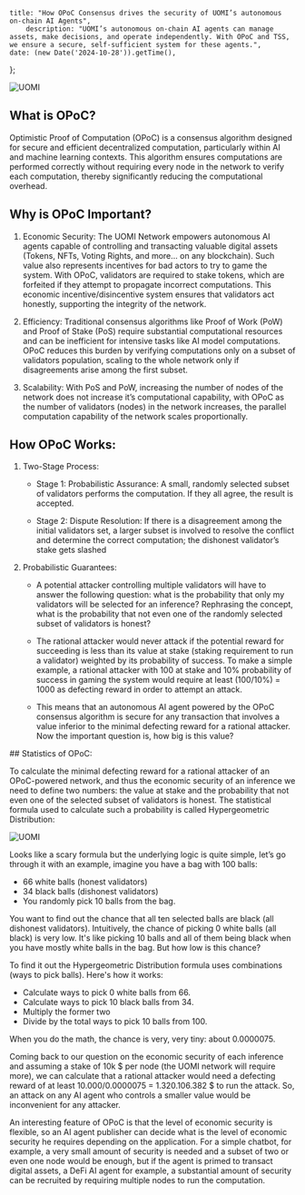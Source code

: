 	title: "How OPoC Consensus drives the security of UOMI’s autonomous on-chain AI Agents",
        description: "UOMI’s autonomous on-chain AI agents can manage assets, make decisions, and operate independently. With OPoC and TSS, we ensure a secure, self-sufficient system for these agents.",
	date: (new Date('2024-10-28')).getTime(),
};

![UOMI](/UOMI_BANNER_05.jpg)

## What is OPoC?

Optimistic Proof of Computation (OPoC) is a consensus algorithm designed for secure and efficient decentralized computation, particularly within AI and machine learning contexts. This algorithm ensures computations are performed correctly without requiring every node in the network to verify each computation, thereby significantly reducing the computational overhead.
 
## Why is OPoC Important?

1. Economic Security: The UOMI Network empowers autonomous AI agents capable of controlling and transacting valuable digital assets (Tokens, NFTs, Voting Rights, and more… on any blockchain). Such value also represents incentives for bad actors to try to game the system. With OPoC, validators are required to stake tokens, which are forfeited if they attempt to propagate incorrect computations. This economic incentive/disincentive system ensures that validators act honestly, supporting the integrity of the network.

2. Efficiency: Traditional consensus algorithms like Proof of Work (PoW) and Proof of Stake (PoS) require substantial computational resources and can be inefficient for intensive tasks like AI model computations. OPoC reduces this burden by verifying computations only on a subset of validators population, scaling to the whole network only if disagreements arise among the first subset.

3. Scalability: With PoS and PoW, increasing the number of nodes of the network does not increase it’s computational capability, with OPoC as the number of validators (nodes) in the network increases, the parallel computation capability of the network scales proportionally.

## How OPoC Works:

1. Two-Stage Process:

    * Stage 1: Probabilistic Assurance: A small, randomly selected subset of validators performs the computation. If they all agree, the result is accepted.

    * Stage 2: Dispute Resolution: If there is a disagreement among the initial validators set, a larger subset is involved to resolve the conflict and determine the correct computation; the dishonest validator’s stake gets slashed

1. Probabilistic Guarantees:

    * A potential attacker controlling multiple validators will have to answer the following question: what is the probability that only my validators will be selected for an inference? Rephrasing the concept, what is the probability that not even one of the randomly selected subset of validators is honest?

    * The rational attacker would never attack if the potential reward for succeeding is less than its value at stake (staking requirement to run a validator) weighted by its probability of success. To make a simple example, a rational attacker with 100 at stake and 10% probability of success in gaming the system would require at least (100/10%) = 1000 as defecting reward in order to attempt an attack.  

    * This means that an autonomous AI agent powered by the OPoC consensus algorithm is secure for any transaction that involves a value inferior to the minimal defecting reward for a rational attacker. Now the important question is, how big is this value?

## Statistics of OPoC:

To calculate the minimal defecting reward for a rational attacker of an OPoC-powered network, and thus the economic security of an inference we need to define two numbers: the value at stake and the probability that not even one of the selected subset of validators is honest. The statistical formula used to calculate such a probability is called Hypergeometric Distribution: 

![UOMI](/OPoC-image.jpeg)

Looks like a scary formula but the underlying logic is quite simple, let’s go through it with an example, imagine you have a bag with 100 balls:

* 66 white balls (honest validators)
* 34 black balls (dishonest validators)
* You randomly pick 10 balls from the bag. 

You want to find out the chance that all ten selected balls are black (all dishonest validators). Intuitively, the chance of picking 0 white balls (all black) is very low. It's like picking 10 balls and all of them being black when you have mostly white balls in the bag. But how low is this chance? 

To find it out the Hypergeometric Distribution formula uses combinations (ways to pick balls). Here's how it works: 

* Calculate ways to pick 0 white balls from 66. 
* Calculate ways to pick 10 black balls from 34.
* Multiply the former two
* Divide by the total ways to pick 10 balls from 100.

When you do the math, the chance is very, very tiny: about 0.0000075.

Coming back to our question on the economic security of each inference and assuming a stake of 10k $ per node (the UOMI network will require more), we can calculate that a rational attacker would need a defecting reward of at least 10.000/0.0000075 = 1.320.106.382 $ to run the attack. So, an attack on any AI agent who controls a smaller value would be inconvenient for any attacker.

An interesting feature of OPoC is that the level of economic security is flexible, so an AI agent publisher can decide what is the level of economic security he requires depending on the application. For a simple chatbot, for example, a very small amount of security is needed and a subset of two or even one node would be enough, but if the agent is primed to transact digital assets, a DeFi AI agent for example, a substantial amount of security can be recruited by requiring multiple nodes to run the computation.


